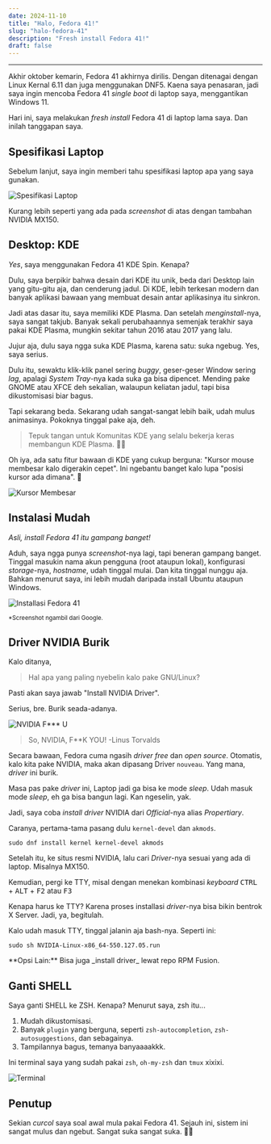 ```yaml
---
date: 2024-11-10
title: "Halo, Fedora 41!"
slug: "halo-fedora-41"
description: "Fresh install Fedora 41!"
draft: false
---
```



---

Akhir oktober kemarin, Fedora 41 akhirnya dirilis. Dengan ditenagai dengan Linux Kernal 6.11 dan juga menggunakan DNF5. Kaena saya penasaran, jadi saya ingin mencoba Fedora 41 _single boot_ di laptop saya, menggantikan Windows 11.

Hari ini, saya melakukan _fresh install_ Fedora 41 di laptop lama saya. Dan inilah tanggapan saya.

## Spesifikasi Laptop
Sebelum lanjut, saya ingin memberi tahu spesifikasi laptop apa yang saya gunakan.

![Spesifikasi Laptop](spesifikasi.png)

Kurang lebih seperti yang ada pada _screenshot_ di atas dengan tambahan NVIDIA MX150.

## Desktop: KDE
_Yes_, saya menggunakan Fedora 41 KDE Spin. Kenapa?

Dulu, saya berpikir bahwa desain dari KDE itu unik, beda dari Desktop lain yang gitu-gitu aja, dan cenderung jadul. Di KDE, lebih terkesan modern dan banyak aplikasi bawaan yang membuat desain antar aplikasinya itu sinkron.

Jadi atas dasar itu, saya memiliki KDE Plasma. Dan setelah _menginstall_-nya, saya sangat takjub. Banyak sekali perubahaannya semenjak terakhir saya pakai KDE Plasma, mungkin sekitar tahun 2016 atau 2017 yang lalu.

Jujur aja, dulu saya ngga suka KDE Plasma, karena satu: suka ngebug. Yes, saya serius.

Dulu itu, sewaktu klik-klik panel sering _buggy_, geser-geser Window sering _lag_, apalagi _System Tray_-nya kada suka ga bisa dipencet. Mending pake GNOME atau XFCE deh sekalian, walaupun keliatan jadul, tapi bisa dikustomisasi biar bagus.

Tapi sekarang beda. Sekarang udah sangat-sangat lebih baik, udah mulus animasinya. Pokoknya tinggal pake aja, deh.

> Tepuk tangan untuk Komunitas KDE yang selalu bekerja keras membangun KDE Plasma. 👏🏻

Oh iya, ada satu fitur bawaan di KDE yang cukup berguna: "Kursor mouse membesar kalo digerakin cepet". Ini ngebantu banget kalo lupa "posisi kursor ada dimana". 😬

![Kursor Membesar](Cursor-Zoom.gif)

## Instalasi Mudah
_Asli, install Fedora 41 itu gampang banget!_

Aduh, saya ngga punya _screenshot_-nya lagi, tapi beneran gampang banget. Tinggal masukin nama akun pengguna (root ataupun lokal), konfigurasi _storage_-nya, _hostname_, udah tinggal mulai. Dan kita tinggal nunggu aja. Bahkan menurut saya, ini lebih mudah daripada install Ubuntu ataupun Windows.

![Installasi Fedora 41](installer.png)

<small>*Screenshot ngambil dari Google.</small>

## Driver NVIDIA Burik
Kalo ditanya,

> Hal apa yang paling nyebelin kalo pake GNU/Linux?

Pasti akan saya jawab "Install NVIDIA Driver".

Serius, bre. Burik seada-adanya.

![NVIDIA F*** U](https://c.tenor.com/BNA0KXjX-1AAAAAd/tenor.gif)

> So, NVIDIA, F**K YOU! -Linus Torvalds

Secara bawaan, Fedora cuma ngasih _driver_ _free_ dan _open source_. Otomatis, kalo kita pake NVIDIA, maka akan dipasang Driver `nouveau`. Yang mana, _driver_ ini burik.

Masa pas pake _driver_ ini, Laptop jadi ga bisa ke mode _sleep_. Udah masuk mode _sleep_, eh ga bisa bangun lagi. Kan ngeselin, yak.

Jadi, saya coba _install driver_ NVIDIA dari _Official_-nya alias _Propertiary_.

Caranya, pertama-tama pasang dulu `kernel-devel` dan `akmods`.

```shell
sudo dnf install kernel kernel-devel akmods
```

Setelah itu, ke situs resmi NVIDIA, lalu cari _Driver_-nya sesuai yang ada di laptop. Misalnya MX150.

Kemudian, pergi ke TTY, misal dengan menekan kombinasi _keyboard_ <kbd>CTRL</kbd> + <kbd>ALT</kbd> + <kbd>F2</kbd> atau <kbd>F3</kbd>

Kenapa harus ke TTY? Karena proses installasi _driver_-nya bisa bikin bentrok X Server. Jadi, ya, begitulah.

Kalo udah masuk TTY, tinggal jalanin aja bash-nya. Seperti ini:

```shell
sudo sh NVIDIA-Linux-x86_64-550.127.05.run
```

<Callout>
**Opsi Lain:** Bisa juga _install driver_ lewat repo RPM Fusion.
</Callout>

## Ganti SHELL
Saya ganti SHELL ke ZSH. Kenapa? Menurut saya, zsh itu...

1. Mudah dikustomisasi.
2. Banyak `plugin` yang berguna, seperti `zsh-autocompletion`, `zsh-autosuggestions`, dan sebagainya.
3. Tampilannya bagus, temanya banyaaaakkk.

Ini terminal saya yang sudah pakai `zsh`, `oh-my-zsh` dan `tmux` xixixi.

![Terminal](terminal.png)

## Penutup
Sekian _curcol_ saya soal awal mula pakai Fedora 41. Sejauh ini, sistem ini sangat mulus dan ngebut. Sangat suka sangat suka. 🫰🏻

